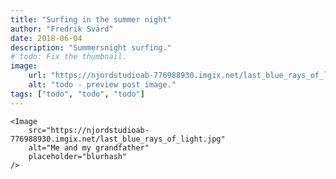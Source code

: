 ```yaml
---
title: "Surfing in the summer night"
author: "Fredrik Svärd"
date: 2018-06-04
description: "Summersnight surfing."
# todo: Fix the thumbnail.
image:
    url: "https://njordstudioab-776988930.imgix.net/last_blue_rays_of_light.jpg"
    alt: "todo - preview post image."
tags: ["todo", "todo", "todo"]
---
```



<PostLayout frontmatter={frontmatter}>

    <Image
        src="https://njordstudioab-776988930.imgix.net/last_blue_rays_of_light.jpg"
        alt="Me and my grandfather"
        placeholder="blurhash"
    />

</PostLayout>
